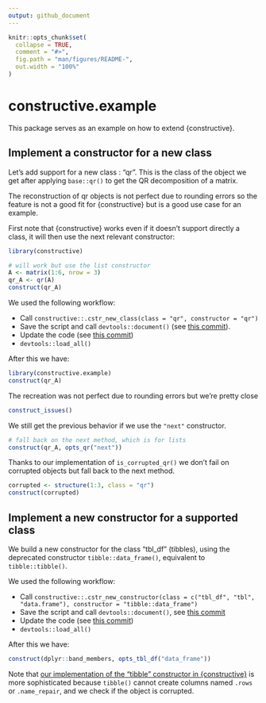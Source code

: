 ```yaml
---
output: github_document
---
```


<!-- README.md is generated from README.Rmd. Please edit that file -->

```r
knitr::opts_chunk$set(
  collapse = TRUE,
  comment = "#>",
  fig.path = "man/figures/README-",
  out.width = "100%"
)
```

# constructive.example

This package serves as an example on how to extend {constructive}.

## Implement a constructor for a new class

Let's add support for a new class : "qr". This is the class of the object we get
after applying `base::qr()` to get the QR decomposition of a matrix.

The reconstruction of qr objects is not perfect due to rounding errors so the 
feature is not a good fit for {constructive} but is a good use case for an example.

First note that {constructive} works even if it doesn't support directly a class,
it will then use the next relevant constructor:

```r
library(constructive)

# will work but use the list constructor
A <- matrix(1:6, nrow = 3)
qr_A <- qr(A)
construct(qr_A)
```

We used the following workflow:

* Call `constructive::.cstr_new_class(class = "qr", constructor = "qr")`
* Save the script and call `devtools::document()` (see [this commit](https://github.com/cynkra/constructive.example/commit/3aeb429f00dafa458575e194e0f35ce8eb05ca2d#diff-f74f3e31638afda340efd3e55979a30b9a1ba431fbd6ccceaff0f1711ef45ef4)).
* Update the code (see [this commit](https://github.com/cynkra/constructive.example/commit/ba11788e65f2ff5df37ef6dd0941c65245212089))
* `devtools::load_all()`

After this we have:

```r
library(constructive.example)
construct(qr_A)
```

The recreation was not perfect due to rounding errors but we're pretty close

```r
construct_issues()
```

We still get the previous behavior if we use the `"next"` constructor.

```r
# fall back on the next method, which is for lists
construct(qr_A, opts_qr("next"))
```

Thanks to our implementation of `is_corrupted_qr()` we don't fail on corrupted objects
but fall back to the next method.

```r
corrupted <- structure(1:3, class = "qr")
construct(corrupted)
```

## Implement a new constructor for a supported class

We build a new constructor for the class "tbl_df" (tibbles), using the deprecated
constructor `tibble::data_frame()`, equivalent to `tibble::tibble()`. 

We used the following workflow:


* Call `constructive::.cstr_new_constructor(class = c("tbl_df", "tbl", "data.frame"), constructor = "tibble::data_frame")`
* Save the script and call `devtools::document()`, see [this commit](https://github.com/cynkra/constructive.example/commit/3aeb429f00dafa458575e194e0f35ce8eb05ca2d#diff-f74f3e31638afda340efd3e55979a30b9a1ba431fbd6ccceaff0f1711ef45ef4)
* Update the code (see [this commit](https://github.com/cynkra/constructive.example/commit/ba11788e65f2ff5df37ef6dd0941c65245212089))
* `devtools::load_all()`

After this we have:

```r
construct(dplyr::band_members, opts_tbl_df("data_frame"))
```

Note that [our implementation of the "tibble" constructor in {constructive}](https://github.com/cynkra/constructive/blob/86d8d3d47081e17a691cde1188c838c80b072e56/R/s3-tbl_df.R#L54)
is more sophisticated because `tibble()` cannot create columns named `.rows` or `.name_repair`,
and we check if the object is corrupted.
